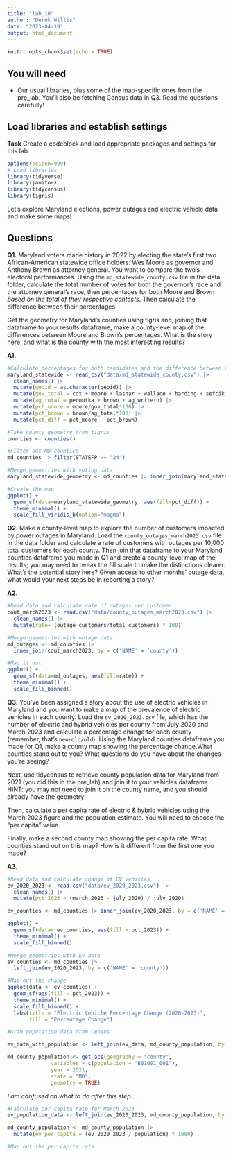 ```yaml
---
title: "lab_10"
author: "Derek Willis"
date: "2023-04-19"
output: html_document
---
```


```r
knitr::opts_chunk$set(echo = TRUE)
```

## You will need

-   Our usual libraries, plus some of the map-specific ones from the pre_lab. You'll also be fetching Census data in Q3. Read the questions carefully!

## Load libraries and establish settings

**Task** Create a codeblock and load appropriate packages and settings for this lab.

```r
options(scipen=999)
# Load libraries
library(tidyverse)
library(janitor)
library(tidycensus)
library(tigris)
```

Let's explore Maryland elections, power outages and electric vehicle data and make some maps!

## Questions

**Q1.** Maryland voters made history in 2022 by electing the state's first two African-American statewide office holders: Wes Moore as governor and Anthony Brown as attorney general. You want to compare the two's electoral performances. Using the `md_statewide_county.csv` file in the data folder, calculate the total number of votes for both the governor's race and the attorney general's race, then percentages for both Moore and Brown *based on the total of their respective contests*. Then calculate the difference between their percentages.

Get the geometry for Maryland's counties using tigris and, joining that dataframe to your results dataframe, make a county-level map of the differences between Moore and Brown's percentages. What is the story here, and what is the county with the most interesting results?

**A1.**

```r
#Calculate percentages for both candidates and the difference between them per county
maryland_statewide <- read_csv("data/md_statewide_county.csv") |> 
  clean_names() |> 
  mutate(geoid = as.character(geoid)) |>
  mutate(gov_total = cox + moore + lashar + wallace + harding + sefcik + gov_writein) |>
  mutate(ag_total = peroutka + brown + ag_writein) |>
  mutate(pct_moore = moore/gov_total*100) |>
  mutate(pct_brown = brown/ag_total*100) |>
  mutate(pct_diff = pct_moore - pct_brown)


```

```r
#Take county geometry from tigris
counties <- counties()

#Filter out MD counties
md_counties |> filter(STATEFP == "24")

```

```r
#Merge geometries with voting data
maryland_statewide_geometry <- md_counties |> inner_join(maryland_statewide, by=c('GEOID'='geoid'))
```

```r
#Create the map
ggplot() +
  geom_sf(data=maryland_statewide_geometry, aes(fill=pct_diff)) +
  theme_minimal() +
  scale_fill_viridis_b(option="magma")
```

**Q2.** Make a county-level map to explore the number of customers impacted by power outages in Maryland. Load the `county_outages_march2023.csv` file in the data folder and calculate a rate of customers with outages per 10,000 total customers for each county. Then join that dataframe to your Maryland counties dataframe you made in Q1 and create a county-level map of the results; you may need to tweak the fill scale to make the distinctions clearer. What's the potential story here? Given access to other months' outage data, what would your next steps be in reporting a story?

**A2.**

```r
#Read data and calculate rate of outages per customer
cout_march2023 <- read.csv("data/county_outages_march2023.csv") |>
  clean_names() |>
  mutate(rate= (outage_customers/total_customers) * 100)
```

```r
#Merge geometries with outage data
md_outages <- md_counties |>
  inner_join(cout_march2023, by = c('NAME' = 'county'))

```

```r
#Map it out
ggplot() +
  geom_sf(data=md_outages, aes(fill=rate)) + 
  theme_minimal() +
  scale_fill_binned()
```

**Q3.** You've been assigned a story about the use of electric vehicles in Maryland and you want to make a map of the prevalence of electric vehicles in each county. Load the `ev_2020_2023.csv` file, which has the number of electric and hybrid vehicles per county from July 2020 and March 2023 and calculate a percentage change for each county (remember, that's `new-old/old`). Using the Maryland counties dataframe you made for Q1, make a county map showing the percentage change.What counties stand out to you? What questions do you have about the changes you're seeing?

Next, use tidycensus to retrieve county population data for Maryland from 2021 (you did this in the pre_lab) and join it to your vehicles dataframe. HINT: you may not need to join it on the county name, and you should already have the geometry!

Then, calculate a per capita rate of electric & hybrid vehicles using the March 2023 figure and the population estimate. You will need to choose the "per capita" value.

Finally, make a second county map showing the per capita rate. What counties stand out on this map? How is it different from the first one you made?

**A3.**

```r
#Read data and calculate change of EV vehicles
ev_2020_2023 <- read.csv("data/ev_2020_2023.csv") |>
  clean_names() |>
  mutate(pct_2023 = (march_2023 - july_2020) / july_2020)

ev_counties <- md_counties |> inner_join(ev_2020_2023, by = c('NAME' = 'county'))

ggplot() +
  geom_sf(data= ev_counties, aes(fill = pct_2023)) + 
  theme_minimal() +
  scale_fill_binned()
```

```r
#Merge geometries with EV data
ev_counties <- md_counties |>
  left_join(ev_2020_2023, by = c('NAME' = 'county'))


```

```r
#Map out the change
ggplot(data <- ev_counties) +
  geom_sf(aes(fill = pct_2023)) +  
  theme_minimal() + 
  scale_fill_binned() +  
  labs(title = "Electric Vehicle Percentage Change (2020-2023)",
       fill = "Percentage Change")
```

```r
#Grab population data from Census

ev_data_with_population <- left_join(ev_data, md_county_population, by = "GEOID")

md_county_population <- get_acs(geography = "county",
              variables = c(population = "B01001_001"),
              year = 2021,
              state = "MD",
              geometry = TRUE)

```
*I am confused on what to do after this step....*
```r
#Calculate per capita rate for March 2023
ev_population_data <- left_join(ev_2020_2023, md_county_population, by = "GEOID")

md_county_population <- md_county_population |>
  mutate(ev_per_capita = (ev_2020_2023 / population) * 1000)

```

```r
#Map out the per capita rate

```
